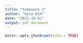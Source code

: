 ```yaml
---
title: "homework 1"
author: "Kyle Kim"
date: "2022-10-01"
output: pdf_document
---
```


```r
knitr::opts_chunk$set(echo = TRUE)
```


```r

```


